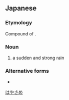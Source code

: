 ==Japanese==
{{ja-kanjitab|はや|さめ|yomi=kun}}

===Etymology===
Compound of {{compound|速|tr1=haya|t1=fast|雨|tr2=same|t2=rain|lang=ja}}.

===Noun===
{{ja-noun|はやさめ}}

# a sudden and strong rain

===Alternative forms===
* {{l|ja|暴雨}}

[[Category:ja:Rain|はやさめ]]
